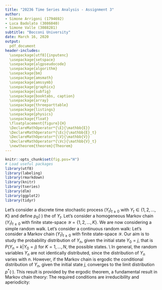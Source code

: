 ```yaml
---
title: "20236 Time Series Analysis - Assignment 3"
author:
- Simone Arrigoni (1794692)
- Luca Badolato (3086040)
- Simone Valle (3088281)
subtitle: "Bocconi University"
date: March 16, 2020
output: 
  pdf_document
header-includes:
  \usepackage[utf8]{inputenc}
  \usepackage{setspace}
  \usepackage{algpseudocode}
  \usepackage{algorithm}
  \usepackage{bm}
  \usepackage{amsmath}
  \usepackage{amssymb}
  \usepackage{graphicx}
  \usepackage{subfig}
  \usepackage{booktabs, caption}
  \usepackage{array}
  \usepackage{threeparttable}
  \usepackage{listings}
  \usepackage{physics}
  \usepackage{float}
  \floatplacement{figure}{H}
  \DeclareMathOperator*{\E}{\mathbb{E}}
  \DeclareMathOperator*{\Ec}{\mathbb{E}_t}
  \DeclareMathOperator*{\V}{\mathbb{V}}
  \DeclareMathOperator*{\Vc}{\mathbb{V}_t}
  \newtheorem{theorem}{Theorem}
---
```


```r
knitr::opts_chunk$set(fig.pos="H")
# Load useful packages
library(utf8)
library(labeling)
library(rmarkdown)
library(knitr)
library(tseries)
library(dlm)
library(ggplot2)
library(tidyr)
```

\section{Exercise 1}
Let's consider a discrete time stochastic process $(Y_{t})_{t\geq0}$ with $Y_{t} \in \{1,2,...,K\}$ and define $p_{0}(\cdot)$ the \textit{initial distribution} of $Y_{t}$.
\begin{itemize}
\item $Y_{t}$ is a Markov chain, or \textit{Markov process}, if $Y_{0} \sim p_{0}(\cdot)$ and $Y_{t}$ depends on the past observations through $Y_{t-1}$ and only through it. In other words, if $Y_{t}$ is conditionally independent on $(Y_{0}, ..., Y_{t-2})$ given $Y_{t-1}$.
\item An example of a Markov chain is that of independent trials, which is a useful model for categorical time series. Other examples are the simple random walk and the continuous random walk among discrete time processes or Brownian motions and Poisson point processes among continuous time processes.
\end{itemize}

\section{Exercise 2}
Let's consider a homogeneous Markov chain $(Y_{t})_{t\geq0}$ with finite state-space $\mathcal{Y}=\{1,2,...,K\}$.
\begin{itemize}
\item The initial distribution $p_{0}$ is the probability distribution of the process at time $t=0$, i.e. $Y_{0} \sim p_{0}$. The transition matrix $\textbf{P}$ collects the transition probabilities $p_{i,j}=P(Y_{t}=j \; | \; Y_{t-1}=i)$ for every $t\geq 0$ and for every $i,j \in \mathcal{Y}$, i.e. the probabilities of $Y$ of moving from state $i$ at time $t-1$ to state $j$ at time $t$. For non-homogeneous Markov chains the transition matrix can be different for any $t$, i.e. $\textbf{P}_{t_{1}} \ne \textbf{P}_{t_{2}}$.
\item Suppose that $K=3$. The conditional distribution of $Y_2=1$ given $y_1$ and $y_2$ is:
\begin{equation*}
P(Y_{2}=1 \; | \; Y_{1}=2, Y_{0}=2) = P(Y_{2}=1 \; | \; Y_{1}=2) = p_{2,1}
\end{equation*}
\item The joint probability distribution is: $P(\underline{\mathbf{Y}}=\underline{\mathbf{y}})$ is defined as:
\begin{align*}
P(\underline{\mathbf{Y}}=\underline{\mathbf{y}})
&= P(Y_{0}=2, Y_{1}=2, Y_{3}=1, Y_{4}=2, Y_{5}=2, Y_{6}=2, Y_{7}=1, Y_{8}=3) \\
&= P_{y_0}(y_1) \; P_{y_1}(y_3) \; P_{y_3}(y_4) \; ... \; P_{y_7}(y_8) \\
&= p_{2,2}\; \biggl[\sum_{j=1}^{3} P(Y_{3}=1 \;|\; Y_{2}=j,Y_{1}=2)\biggr] \; p_{1,2}\ p_{2,2}\ p_{2,2}\ p_{2,1}\ p_{1,3} \\
&= p_{1,2}\ p_{2,2}^2\ p_{2,2}\ p_{2,1}\ p_{1,3}\ (p_{1,2}\ p_{1,1} + p_{2,2}\ p_{2,1} + p_{2,3}\ p_{3,1})
\end{align*}
\end{itemize}

\section{Exercise 3}
We are now considering a simple random walk.
\begin{itemize}
\item The process $(Y_{t})_{t\geq0}$ is not stationary. Indeed, the variance is not constant and it explodes with increasing $t$. From the random walk equation $Y_{t}=Y_{t-1}+Z_{t}$, by recursively substituting for each $t$, we obtain:
\begin{equation*}
    Y_t = Y_{t-1}+Z_t = Y_{t-2}+Z_{t-1}+Z_t = ... = Y_0+\sum_{k=1}^{t}Z_k
\end{equation*}
Since the random gain is distributed as
\begin{align*}
\begin{split}
    Z_t=
    \begin{cases}
      +1, & \quad \text{w.p.}\ \quad p \\
      -1, & \quad \text{w.p.}\ \quad (1-p)
    \end{cases}
    \qquad \forall t
\end{split}
\end{align*}
Hence, $\E[Z_t]=2p-1$ and $\V[Z_t]=4p(1-p)$ for each $t$. \\
Then, the unconditional first and second moments of $Y_t$ are
\begin{align*}
\begin{split}
\E[Y_t]=y_0+\sum_{k=1}^{t}\E[Z_k]=y_0+t(2p-1) \;  \qquad\qquad  \V[Y_t]=\sum_{k=1}^{t}\V[Z_k]=4p(1-p)t
\end{split}
\end{align*}
with both $\E[Y_t], \; \V[Y_t]\rightarrow\infty$ as $t\rightarrow\infty$.
\item The process $(Y_{t})_{t\geq0}$ is a Markov chain, as it has the Markov property, namely $Y_{t}$ depends on the past observation only through $Y_{t-1}$. Indeed, conditionally on the trajectory $(y_{0}, Y_{1}=y_{1},...,Y_{t-1}=i)$, the probability law of the capital $Y_{t}$ at the next step does not depend on the entire trajectory but only on the position reached at time $t-1$, that is $Y_{t-1}=i$.
\end{itemize}

\section{Exercise 4}
Let's consider a continuous random walk:
\begin{equation*}
Y_{t}=Y_{t+1}+Z_{t} \qquad Z_{t} \overset{i.i.d.}{\sim} N(\mu,\sigma^{2}).
\end{equation*}
\begin{itemize}
\item The mean function $\mu(t)=\E[Y_t]$ is
\begin{align*}
\mu(t)=\E[Y_t]=\E\biggl[y_0+\sum_{k=1}^{t}Z_k\biggr]=y_0+t\mu
\end{align*}
Similarly, the variance function $\sigma^2(t)=\V(Y_t)$ is
\begin{align*}
\sigma^2(t)=\V[Y_t]=\V\biggl[y_0+\sum_{k=1}^{t}Z_k\biggr]=t\sigma^2
\end{align*}
The process $(Y_{t})_{t\geq0}$ is not weakly stationary because both the mean and variance functions shown above are not constant and diverge as time goes by.
\item The process $(Y_{t})_{t\geq0}$ satisfies the Markov property and is thus a Markov chain. Indeed, $Y_{t}$ depends on the past observation only through $Y_{t-1}$. Moreover, $Y_t$ is a sufficient statistic for the filtration $\mathcal{F}_{t-1}$.
\item However, the process $(Y_t)$ is integrated of order 1, implying by definition of integration that  $(R_{t})$ is, in fact, stationary. \\
Indeed,
\begin{align*}
    R_t:=Y_t - Y_{t-1}=Z_t \; , \quad Z_{t}\overset{i.i.d.}{\sim}N(\mu,\sigma^2) 
\end{align*}
Follows that the mean and variance function of $R_t$ are constant over time, that is
\begin{align*}
    \E[R_t]=\E[Z_t]=\mu \; , \quad  \V[R_t]=\V[Z_t]=\sigma^2 \quad \forall t
\end{align*}
\end{itemize}

\section{Exercise 5}
\begin{itemize}
\item Knowing the state-space, the initial value and the transition matrix, the probability that $Y_{2}=2$ can be obtained as follows:
\begin{equation*}
\begin{split}
P(Y_{2}=2)
& = \sum_{i=1}^{3} P(Y_{2}=2 \; | \; Y_{1}=i) \; P(Y_{1}=i \; | \; Y_{0}=1) \\
& = \sum_{i=1}^{3} p_{1,i} \; p_{i,2} = p_{1,1} \; p_{1,2} + p_{1,2} \; p_{2,2} + p_{1,3} \; p_{3,2} \\
& = 0.6 \cdot 0.4 + 0.4 \cdot 0.7 + 0 \cdot 0.1 = 0.52
\end{split}
\end{equation*}
\item We also have that:
\begin{equation*}
\begin{split}
P(Y_{1}=1 \; | \; Y_{2}=2, Y_{0}=1) 
& = \frac{P(Y_{2}=2, Y_{1}=1, Y_{0}=1)}{P(Y_{2}=2, Y_{0}=1)} \\
& = \frac{P(Y_{2}=2, Y_{1}=1, Y_{0}=1)}{P(Y_{2}=2 \; | \; Y_{0}=1)} \\
& = \frac{p_{1,1} \; p_{1,2}}{\sum_{i=1}^{3} p_{1,i} \; p_{i,2}} \\
& = \frac{0.6 \cdot 0.4}{0.52} = 0.4615
\end{split}
\end{equation*}
\end{itemize}

\section{Exercise 6}
\begin{itemize}
\item The state-space of the given Markov chain is $\mathcal{Y}=\{1,2,3\}$.
\item The marginal probability distribution of $Y_{2}$, given the starting value $Y_{0}=1$ is:
\begin{equation*}
\begin{split}
P(Y_{2}=i \; | \; Y_{0}=1)
& =
\begin{cases}
\sum_{j=1}^{3} P(Y_{2}=1 \; | \; Y_{1}=j) \; P(Y_{1}=j \; | \; Y_{0}=1) \qquad \text{if $i=1$} \\
\sum_{j=1}^{3} P(Y_{2}=2 \; | \; Y_{1}=j) \; P(Y_{1}=j \; | \; Y_{0}=1) \qquad \text{if $i=2$} \\
\sum_{j=1}^{3} P(Y_{2}=3 \; | \; Y_{1}=j) \; P(Y_{1}=j \; | \; Y_{0}=1) \qquad \text{if $i=3$}
\end{cases} \\
& = 
\begin{cases}
0.48 \qquad \text{if $i=1$} \\
0.48 \qquad \text{if $i=2$} \\
0.04 \qquad \text{if $i=3$}
\end{cases}
\end{split}
\end{equation*}
\end{itemize}

\section{Exercise 7}
\begin{itemize}
\item We have that:
\begin{align*}
P(Y_{1}=2, Y_{2}=1 \; | \; Y_{0}=1)
& = P(Y_{1}=2 \; | \; Y_{0}=1) \; P(Y_{2}=1 \; | \; Y_{1}=2) \\
& = p_{1,2} \; p_{2,1} = 0.4 \cdot 0 = 0
\end{align*}
\item The above Markov chain is irreducible since there are no closed sets, that is there is no set $C$ of states for which no one-step transition is possible from any state inside $C$ to any state outside $C$.
\end{itemize}

\section{Exercise 8}
Let's consider a Markov chain $(Y_{t})_{t \geq 0}$ with finite state-space $\mathcal{Y}$. Our aim is to study the probability distribution of $Y_n$, given the initial state $Y_0 = j$, that is $P(Y_n = k | Y_0 = j)$ for $K = 1, ..., N$, the possible states. \\
In general, the random variables $Y_n$ are not identically distributed, since the distribution of $Y_n$ varies with $n$. However, if the Markov chain is ergodic the conditional distribution of $Y_{n}$, given the initial state $j$, converges to the limit distribution $p^{\ast} (\cdot)$. This result is provided by the ergodic theorem, a fundamental result in Markov chain theory: 
\medskip
\begin{theorem}
Let $(Y_{t})_{t \geq 0}$ be an \textbf{irriducible} and \textbf{aperiodic} Markov chain with finite state space $\mathcal{Y}=\{1,...,N\}$. Then:
\begin{enumerate}
\item The conditional distribution $P(Y_n = . | Y_0 = j)$ converges to a limit distribution $p ^ {\ast} (.)$, independent of $j$. More specifically, for any $j$ and $k$:
\begin{equation*}
\lim_{n \to \inf} P(Y_{n} = k | Y_{0} = j) = p ^ {\ast} (k) > 0
\end{equation*}
where $(p^{\ast}(1), ... ,p^{\ast}(N))$ is a probability distribution: $p^{\ast}(k) > 0 \; \forall k \in \mathcal{Y}$ and $\sum_{k \in \textit{Y}} p^{\ast}(k)=1$.
\item Moreover, the $p^{\ast} (k)$ satisfy
\begin{equation*}
p^{\ast} (k) = \sum_{i \in \mathcal{Y}} p^{\ast} (i) p_{i, k}.
\end{equation*}
\end{enumerate}
\end{theorem}
\medskip
The required conditions are irreducibility and aperiodicity: 
\begin{itemize}
\item A state $j$ is \textbf{periodic} with period $t$ if a return to state $j$ is possible only in $1, 2t, 3t ...$ steps.
\item A Markov chain is \textbf{irreducible} if  there are no closed set, that is, for every set $C$ of states no one-step transition in possible from any state inside $C$ to any outside $C$, i.e. $p_{j,k} = 0$ if $j \in C$ and $k \notin C$.
\end{itemize}

\section{Exercise 9}
\begin{itemize}

\item Given the assumption of homogeneity, it is possible to sum all the counts, obtaining the following matrix of transition counts:
\begin{center}
 \begin{tabular}{|c|c|c|c|c|}
\hline 
 & 1 & 2 & 3 &  \\ 
\hline 
1 & 105 & 10 & 15 & 130 \\ 
\hline 
2 & 40 & 55 & 25 & 120 \\ 
\hline 
3 & 25 & 55 & 70 & 150 \\ 
\hline 
\end{tabular} 
\end{center}
The MLE of $p_{3,1}$, given by $\hat{p}_{i,j} = \frac{n_{i,j}}{n_{i,+}}$, is:
\begin{equation*}
\hat{p}_{3,1}=\frac{25}{150}=\frac{1}{6}=0.1\overline{6}.
\end{equation*}

\item The asymptotic confidence interval of level 0.95 for $p_{3,1}$ is:
\begin{align*}
\bigg[\hat{p}_{3,1}-1.96\sqrt{\frac{\hat{p}_{3,1}(1-\hat{p}_{3,1})}{n_{3,+}}}\text{;} \; \hat{p}_{3,1}+1.96\sqrt{\frac{\hat{p}_{3,1}(1-\hat{p}_{3,1})}{n_{3,+}}}\bigg]
& = \bigg[\frac{1}{6}-1.96\sqrt{\frac{\frac{1}{6}\cdot\frac{5}{6}}{150}}\text{;} \; \frac{1}{6}+1.96\sqrt{\frac{\frac{1}{6}\cdot\frac{5}{6}}{150}}\bigg] \\
& = \big[0.16667-1.96 \cdot 0.05270 \text{;} \; 0.16667+1.96 \cdot 0.05270\big] \\
& = \big[0.063378 \text{;} \; 0.269962\big]
\end{align*}

\item Relaxing the homogeneity assumption for the Markov chain, the MLEs of $p_{3,1}(t)$ for $t=1,2$ are:
\begin{equation*}
\begin{split}
& \hat{p}_{3,1}(1)=\frac{10}{55}=0.\overline{18} \\
& \hat{p}_{3,1}(2)=\frac{10}{40}=0.25
\end{split}
\end{equation*}
\end{itemize}

\section{Exercise 10}
\begin{itemize}

\item First, we estimate the transition matrix $P$ based on the data, that is: 
\begin{center}
\begin{tabular}{|c|c|c|c|}
\hline 
 & 1 & 2 & 3 \\ 
\hline 
1 & 30/120 & 20/120 & 40/120  \\ 
\hline 
2 & 20/120 & 80/120 & 20/120  \\ 
\hline 
3 & 20/160 & 120/160 & 20/160  \\ 
\hline 
\end{tabular} 
\end{center}

Simplifying, we obtain:
\begin{center}
 \begin{tabular}{|c|c|c|c|}
\hline 
 & 1 & 2 & 3 \\ 
\hline 
1 & 0.5 & $0.1\overline{6}$ & $0.3\overline{3}$  \\ 
\hline 
2 & $0.1\overline{6}$ & $0.6\overline{6}$ & $0.1\overline{6}$  \\ 
\hline 
3 & 0.125 & 0.75 & 0.125  \\ 
\hline 
\end{tabular} 
\end{center}
Hence, we have that:
\begin{equation*}
\begin{split}
& P(Y_{1,1}=1, Y_{1,2}=3, Y_{1,3}=3, Y_{1,4}=2 \; | \; Y_{1,0}=1; \; \textbf{P}) \\
& = P(Y_{1,1}=1 \; | \; Y_{1,0}=1; \text{\textbf{P}}) \; P(Y_{1,2}=3 \; | \; Y_{1,1}=1; \; \textbf{P}) \; P(Y_{1,3}=1 \; | \; Y_{1,2}=3; \; \textbf{P}) \; P(Y_{1,4}=2 \; | \; Y_{1,3}=3; \; \textbf{P}) \\
& = 0.5 \cdot 0.3\overline{3} \cdot 0.125 \cdot 0.75 = 0.01547 
\end{split}
\end{equation*}

\item Assuming that the initial values $y_{k,0}$ are fixed, the likelihood is:
\begin{equation*}
\begin{split}
L((p_{i,j}); y_1 , ..., y_n, \textit{initial values}) & = p(y_1 , ..., y_n; (p_{i,j}), \textit{initial values}) \\
& = \prod_{k=1}^{n} p(y_k ; (p_{i,j})) \\
& = \prod_{i=1}^{N} \prod_{j=1}^{N} p_{i,j}^{n_{i,j}}
\end{split}
\end{equation*}
To obtain the MLEs we have to mazimize this expression with respect to the $p_{i,j}$, with the constraint $p_{i,j} \geq 0$ and $\sum_{j=1}^{N} p_{i,j} = 1$. Being the likelihood previously obtained proportional to the product of multinomial distributions with parameters $n_{i, +}$ and $(p_{i,1}, ..., p_{i,N})$, the problem of finding the MLEs of the $p_{i,j}$ reduces to computing the MLEs for the probabilities $(p_{i,1}, ..., p_{i,N})$ of independent Multinomial distributions, which are:
\begin{equation*}
\hat{p}_{i,j} = \frac{n_{i,j}}{n_{i,+}}, \qquad j = 1, ..., N
\end{equation*}
for $i = 1, ..., N$. 

\item The MLEs of $p_{i,j}$ are the ones computed before in the estimated transtion matrix P:
\begin{equation*}
P(Y_3 = 2 \; | \; Y_2 = 1) = 0.1\overline{6}
\end{equation*}

\item The asymptotic confidence interval of level 0.90 is:
\begin{equation*}
\begin{split}
& \bigg[\hat{p}_{1,2}-1.65\sqrt{\frac{\hat{p}_{1,2}(1-\hat{p}_{1,2})}{n_{1,+}}}\text{;} \; \hat{p}_{1,2}+1.65\sqrt{\frac{\hat{p}_{1,2}(1-\hat{p}_{1,2})}{n_{1,+}}}\bigg] \\
& = \bigg[0.1\overline{6}-1.65\sqrt{\frac{0.1\overline{6}(1-0.1\overline{6})}{120}}\text{;} \; 0.1\overline{6}+1.65\sqrt{\frac{0.1\overline{6}(1-0.1\overline{6})}{120}}\bigg] \\
& = \big[0.11083 \text{;} \; 0.22317\big]
\end{split}
\end{equation*}

\end{itemize}
